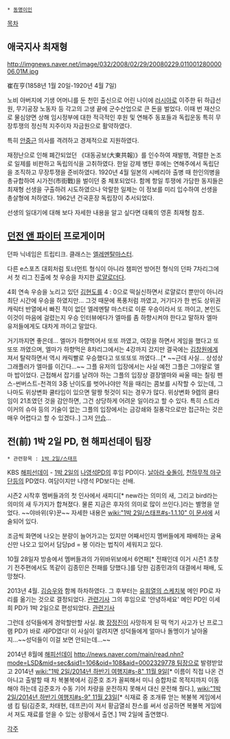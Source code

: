 * [[동명이인]]
[[목차]]
== 애국지사 최재형 ==
http://imgnews.naver.net/image/032/2008/02/29/20080229.01100128000006.01M.jpg

崔在亨(1858년 1월 20일-1920년 4월 7일)

노비 아버지에 기생 어머니를 둔 천민 출신으로 어린 나이에 [[러시아]]로 이주한 뒤 하급선원, 무기공장 노동자 등 각고의 고생 끝에 군수산업으로 큰 돈을 벌었다.
이때 번 재산으로 물심양면 상해 임시정부에 대한 적극적인 후원 및 연해주 동포들과 독립운동 특히 무장투쟁의 정신적 지주이자 자금원으로 활약하였다.

특히 [[안중근]] 의사를 격려하고 경제적으로 지원하였다.

재정난으로 인해 폐간되었던 《대동공보(大東共報)》를 인수하여 재발행, 격렬한 논조로 일제를 비판하고 독립의식을 고취하였다. 
한일 강제 병탄 후에는 연해주에서 독립단을 조직하고 무장투쟁을 준비하였다. 1920년 4월 일본의 시베리아 출병 때 한인의병을 총규합하여 시가전(市街戰)을 벌이던 중 체포되었다. 함께 항일 투쟁에 가담한 동지들은 최재형 선생을 구출하려 시도하였으나 악랄한 일제는 이 정보를 미리 입수하여 선생을 총살형에 처하였다.
1962년 건국훈장 독립장이 추서되었다. 

선생의 일대기에 대해 보다 자세한 내용을 알고 싶다면 대륙의 영혼 최재형 참조.

== [[던전 앤 파이터]] 프로게이머 ==
던파 닉네임은 트립티크. 클래스는 [[엘레멘탈마스터]]. 

다른 e스포츠 대회처럼 토너먼트 형식이 아니라 챔피언 방어전 형식의 던파 7차리그에서 첫 리그 진출에 첫 우승을 차지한 [[로얄로더]]다. 

4회 연속 우승을 노리고 있던 [[김현도]]를 4 : 0으로 떡실신하면서 로얄로더 뿐만이 아니라 최단 시간에 우승을 하였지만... 그것 때문에 폭풍처럼 까였고, 거기다가 한 번도 상위권 캐릭터 반열에서 빠진 적이 없던 엘레멘탈 마스터로 이룬 우승이라서 또 까이고, 본인도 이것이 마음에 걸렸는지 우승 인터뷰에다가 엘마를 좀 하향시켜야 한다고 말하자 엘마 유저들에게도 대차게 까이고 말았다. 

거기까지면 좋은데... 엘마가 하향먹어서 또또 까였고, 여장을 하면서 게임을 했다고 또또또 까였으며, 엘마가 하향먹은 8차리그에서는 4강까지 갔지만 결국에는 [[김창원]]에게 져서 탈락하면서 역시 캐릭빨로 우승했다고 또또또또 까였다...[* ~~근데 사실... 상성상 그래플러가 엘마를 이긴다...~~ 그플 유저의 입장에서는 사실 예전 그플은 그야말로 엘마 밥이었다. 근접해서 잡기를 날려야 하는 그플의 입장상 결장엘마와 싸울 때는 칠링 펜스-썬버스트-천격의 3중 난이도를 벗어나야만 적을 때리는 콤보를 시작할 수 있는데, 그나마도 위상변화 쿨타임이 있으면 말짱 헛것이 되는 경우가 많다. 위상변화 9렙의 쿨타임이 21초였던 것을 감안하면, 그건 상당하게 어려운 일이라고 할 수 있다. 특히 스트라이커의 슈아 등의 기술이 없는 그플의 입장에서는 금강쇄와 질풍각으로만 접근하는 것은 매우 어렵다고 할 수 있겠다..] 그저 [[안습]]...

== 전(前) 1박 2일 PD, 현 해피선데이 팀장 ==
 * 관련항목 : [[1박 2일/스태프]]
KBS [[해피선데이]] - [[1박 2일]]의 [[나영석]]PD의 후임 PD이다. [[날아라 슛돌이]], [[천하무적 야구단]]등의 PD였다. 여담이지만 나영석 PD보다는 선배.

시즌2 시작후 멤버들과의 첫 인사에서 새피디[* new라는 의미의 새, 그리고 bird라는 의미의 새 두가지가 합쳐졌다. 물론 지금은 후자의 의미로 많이 쓰인다.]라는 별명을 얻었다. ~~야바위(우)꾼~~ 자세한 내용은 [[wiki:"1박 2일/스태프#s-1.1.10" 이 문서]]에 서술되어 있다.

조금씩 화면에 나오는 분량이 늘어가고는 있지만 어째서인지 멤버들에게 패배하는 굴욕신만 나오고 있어서 담당pd = 봉 이라는 법칙이 세워지고 있다.

10월 28일자 방송에서 멤버들과의 가위바위보에서 6연패[* 전패인데 이거 시즌1 초창기 전주편에서도 똑같이 김종민은 전패를 당했다.]를 당한 김종민과의 대결에서 패배, 도망쳤다.

2013년 4월. [[김승우]]와 함께 하차하였다. 그 후부터는 [[유희열의 스케치북]] 메인 PD로 자리를 옮기는 것으로 결정되었다. [http://www.newsen.com/news_view.php?uid=201304011818182510 관련기사]  그의 후임으로 '안녕하세요' 메인 PD인 이세희 PD가 1박 2일으로 편성되었다. [http://star.mt.co.kr/view/stview.php?no=2013030613272398610&outlink=2&SVEC 관련기사]

그런데 성덕들에게 경악할만할 사실. 故 [[장정진]]이 사망하게 된 떡 먹기 사고가 난 프로그램 PD가 바로 새PD였다! 이 사실이 알려지면 성덕들에게 얼마나 돌멩이가 날아올지...~~성덕들이 이걸 보면 안되는데...~~

2014년 8월에 [[해피선데이]] [[http://news.naver.com/main/read.nhn?mode=LSD&mid=sec&sid1=106&oid=108&aid=0002329778 팀장으로]] 발령받았고 2014년 [[wiki:"1박 2일/2014년 하반기 여행지#s-8" 11월 9일]][* 이름이 직접 나온 건 아니고 출발할 때 차 복불복에서 김준호 조가 꼴찌해서 미니 승합차로 목적지까지 이동해야 하는데 김준호가 수동 기어 차량을 운전하지 못해서 대신 운전해 줬다.], [[wiki:"1박 2일/2014년 하반기 여행지#s-9" 11월 23일]][* 식재료 중 조개류 얻는 복불복 게임에서 샘 킴 팀(김준호, 차태현, 데프콘)이 져서 황금열쇠 찬스를 써서 성공하면 복불복 게임에서 져도 재료를 얻을 수 있는 상황에서 출연.] 1박 2일에 출연했다.

[[각주]]
